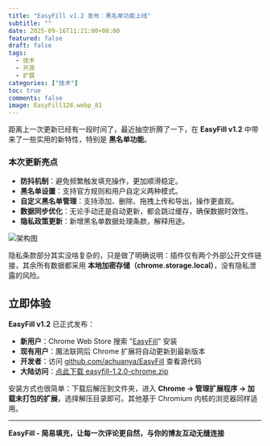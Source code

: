 ```yaml
---
title: "EasyFill v1.2 发布：黑名单功能上线"
subtitle: ""
date: 2025-09-16T11:21:00+08:00
featured: false
draft: false
tags:
  - 技术
  - 开源
  - 扩展
categories: ["技术"]
toc: true
comments: false
image: EasyFill128.webp_81
---
```


距离上一次更新已经有一段时间了，最近抽空折腾了一下，在 **EasyFill v1.2** 中带来了一些实用的新特性，特别是 **黑名单功能**。

### 本次更新亮点

- **防抖机制**：避免频繁触发填充操作，更加顺滑稳定。
- **黑名单设置**：支持官方规则和用户自定义两种模式。
- **自定义黑名单管理**：支持添加、删除、拖拽上传和导出，操作更直观。
- **数据同步优化**：无论手动还是自动更新，都会跳过缓存，确保数据时效性。
- **隐私政策更新**：新增黑名单数据处理条款，解释用途。  

<Img src="fillsettings.png" alt="架构图" />

隐私条款部分其实没啥复杂的，只是做了明确说明：插件仅有两个外部公开文件链接，其余所有数据都采用 **本地加密存储（chrome.storage.local）**，没有隐私泄露的风险。

## 立即体验

**EasyFill v1.2** 已正式发布：

- **新用户**：Chrome Web Store 搜索 "[EasyFill](https://chromewebstore.google.com/detail/eamchegekphehbmebccbapnihegngobm?utm_source=item-share-cb)" 安装
- **现有用户**：魔法联网后 Chrome 扩展将自动更新到最新版本
- **开发者**：访问 [github.com/achuanya/EasyFill](https://github.com/achuanya/EasyFill) 查看源代码
- **大陆访问**：[点此下载 easyfill-1.2.0-chrome.zip](https://cos.lhasa.icu/EasyFill/Version/easyfill-1.2.0-chrome.zip)

安装方式也很简单：下载后解压到文件夹，进入 **Chrome → 管理扩展程序 → 加载未打包的扩展**，选择解压目录即可。其他基于 Chromium 内核的浏览器同样适用。

---

**EasyFill - 简易填充，让每一次评论更自然，与你的博友互动无缝连接**
